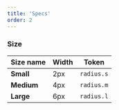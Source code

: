 ```yaml
---
title: 'Specs'
order: 2
---
```


### Size

| Size name  | Width | Token      |
| ---------- | ----- | ---------- |
| **Small**  | 2px   | `radius.s` |
| **Medium** | 4px   | `radius.m` |
| **Large**  | 6px   | `radius.l` |